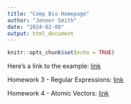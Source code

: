 ```yaml
---
title: "Comp Bio Homepage"
author: "Jenner Smith"
date: "2024-02-08"
output: html_document
---
```


```r
knitr::opts_chunk$set(echo = TRUE)
```

Here's a link to the example: [link](example.html)

Homework 3 - Regular Expressions: [link](Homework3.html)

Homework 4 - Atomic Vectors: [link](HW4.html)

